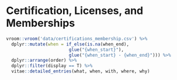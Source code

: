 # Certification, Licenses, and Memberships

```r
vroom::vroom('data/certifications_membership.csv') %>%
  dplyr::mutate(when = if_else(is.na(when_end), 
                        glue("{when_start}"), 
                        glue("{when_start} - {when_end}"))) %>% 
  dplyr::arrange(order) %>%
  dplyr::filter(display == T) %>% 
  vitae::detailed_entries(what, when, with, where, why)
```
